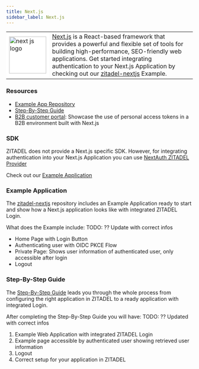 ```yaml
---
title: Next.js
sidebar_label: Next.js
---
```


<table>
    <tr>
        <td width="100px" bgcolor="white">
            <img width="100px" src="/docs/img/tech/nextjs.svg" alt="next js logo"/>
        </td>
        <td>
            <a href="https://nextjs.org/" target="_blank">Next.js</a> is a React-based framework that provides a powerful and flexible set of tools for building high-performance, SEO-friendly web applications.
            Get started integrating authentication to your Next.js Application by checking out our <a href="https://github.com/zitadel/zitadel-nextjs" target="_blank">zitadel-nextjs</a> Example.
        </td>
    </tr>
</table>


### Resources
- [Example App Repository](https://github.com/zitadel/zitadel-nextjs)
- [Step-By-Step Guide](/docs/examples/login/nextjs)
- [B2B customer portal](https://github.com/zitadel/zitadel-nextjs-b2b): Showcase the use of personal access tokens in a B2B environment built with Next.js

### SDK

ZITADEL does not provide a Next.js specific SDK.
However, for integrating authentication into your Next.js Application you can use [NextAuth ZITADEL Provider](https://next-auth.js.org/providers/zitadel)

Check out our [Example Application](/docs/sdk-examples/nextjs#example-application)


### Example Application

The [zitadel-nextjs](https://github.com/zitadel/zitadel-nextjs) repository includes an Example Application ready to start and show how a Next.js application looks like with integrated ZITADEL Login.

What does the Example include:
TODO: ?? Update with correct infos
- Home Page with Login Button
- Authenticating user with OIDC PKCE Flow
- Private Page: Shows user information of authenticated user, only accessible after login
- Logout

### Step-By-Step Guide

The [Step-By-Step Guide](/docs/examples/login/nextjs) leads you through the whole process from configuring the right application in ZITADEL to a ready application with integrated Login.

After completing the Step-By-Step Guide you will have:
TODO: ?? Updated with correct infos
1. Example Web Application with integrated ZITADEL Login
2. Example page accessible by authenticated user showing retrieved user information
3. Logout
4. Correct setup for your application in ZITADEL

